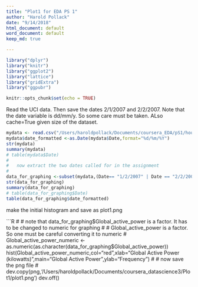```yaml
---
title: "Plot1 for EDA PS 1"
author: "Harold Pollack"
date: "9/14/2018"
html_document: default
word_document: default
keep_md: true

---
```


```r
library("dplyr")
library("knitr")
library("ggplot2")
library("lattice")
library("gridExtra")
library("ggpubr")

knitr::opts_chunk$set(echo = TRUE)
```

Read the UCI data. Then save the dates 2/1/2007 and 2/2/2007. Note that the date variable is dd/mm/y. So some care must be taken. ALso cache=True given size of the dataset.

```r
mydata <- read.csv("/Users/haroldpollack/Documents/coursera_EDA/pS1/household_power_consumption.txt",header=TRUE,sep=";")
mydata$date_formatted <-as.Date(mydata$Date,format="%d/%m/%Y")
str(mydata)
summary(mydata)
# table(mydata$Date)
#
#   now extract the two dates called for in the assignment
#
data_for_graphing <-subset(mydata,(Date== "1/2/2007" | Date == "2/2/2007"))
str(data_for_graphing)
summary(data_for_graphing)
# table(data_for_graphing$Date)
table(data_for_graphing$date_formatted)
```

make the initial histogram and save as plot1.png

```R
#
# note that data_for_graphing$Global_active_power is a factor. It has to be changed to numeric for graphing
#
# Global_active_power is a factor. So one must be careful converting it to numeric
#
Global_active_power_numeric <- as.numeric(as.character(data_for_graphing$Global_active_power)) 
hist(Global_active_power_numeric,col="red",xlab="Global Active Power (kilowatts)",main="Global Active Power",ylab="Frequency")
#
#   now save the png file
#
dev.copy(png,'/Users/haroldpollack/Documents/coursera_datascience3/Plot1/plot1.png')
dev.off()